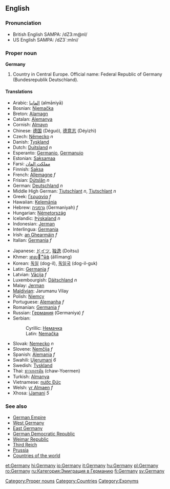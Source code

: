 ==English==
{{wikipedia}}
===Pronunciation===
*British English SAMPA: /dZ3:m@nI/
*US English SAMPA: /dZ3`:mIni/

===Proper noun===
'''Germany'''

# Country in Central Europe. Official name: Federal Republic of Germany (Bundesrepublik Deutschland).

====Translations====
{{top}}
*Arabic: [[المانيا]] (almāniyā)
*Bosnian: [[Njemačka]] {{f}}
*Breton: [[Alamagn]]
*Catalan: [[Alemanya]]
*Cornish: [[Almayn]]
*Chinese: [[德国]] (Déguó), [[德意志]] (Déyìzhì)
*Czech: [[Německo]] ''n''
*Danish: [[Tyskland]]
*Dutch: [[Duitsland]] ''n''
*Esperanto: [[Germanio]], [[Germanujo]]
*Estonian: [[Saksamaa]]
*Farsi: [[مملکت المان]]
*Finnish: [[Saksa]]
*French: [[Allemagne]] ''f''
*Frisian: [[Dútslân]] ''n''
*German: [[Deutschland]] ''n''
*Middle High German: [[Tiutschlant]] ''n'', [[Tiutschlant]] ''n''
*Greek: [[Γερμανία]] ''f''
*Hawaiian: [[Kelemānia]]
*Hebrew: [[גרמניה]] (Germaniyah) ''f''
*Hungarian: [[Németország]]
*Icelandic: [[Þýskaland]] ''n''
*Indonesian: [[Jerman]]
*Interlingua: [[Germania]]
*Irish: [[an Ghearmáin]] ''f''
*Italian: [[Germania]] ''f''
{{mid}}
*Japanese: [[ドイツ]], [[独逸]] (Doitsu)
*Khmer: [[ឤលឺម៉ង់]] (āllīmang)
*Korean: [[독일]] (dog-il), [[독일국]] (dog-il-guk)
*Latin: [[Germania]] ''f''
*Latvian: [[Vācija]] ''f''
*Luxembourgish: [[Däitschland]] ''n''
*Malay: [[Jerman]]
*[[Maldivian]]: Jarumanu Vilay
*Polish: [[Niemcy]]
*Portuguese: [[Alemanha]] ''f''
*Romanian: [[Germania]] ''f''
*Russian: [[Германия]] (Germaniya) ''f'' 
*Serbian:
*:Cyrillic: [[Немачка]] {{f}}
*:Latin: [[Nemačka]] {{f}}
*Slovak: [[Nemecko]] ''n''
*Slovene: [[Nemčija]] ''f''
*Spanish: [[Alemania]] ''f''
*Swahili: [[Ujerumani]] ''6''
*Swedish: [[Tyskland]]
*Thai: [[ชาวเยอรมัน]] (chaw-Yoermen)
*Turkish: [[Almanya]]
*Vietnamese: [[nước Đức]]
*Welsh: [[yr Almaen]] ''f''
*Xhosa: [[iJamani]] ''5''
{{bottom}}

===See also===
*[[German Empire]]
*[[West Germany]]
*[[East Germany]]
*[[German Democratic Republic]]
*[[Weimar Republic]]
*[[Third Reich]]
*[[Prussia]]
*[[Countries of the world]]
{{Wikipedia}}

[[Category:Proper nouns]]
[[Category:Countries]]
[[Category:Exonyms]]

[[et:Germany]]
[[hi:Germany]]
[[io:Germany]]
[[it:Germany]]
[[hu:Germany]]
[[pl:Germany]]
[[ro:Germany]]
[[ru:Категория:Эмиграция в Германию]]
[[fi:Germany]]
[[sv:Germany]]
